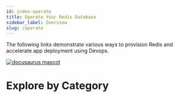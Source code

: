 ```yaml
---
id: index-operate
title: Operate Your Redis Database
sidebar_label: Overview
slug: /operate
---
```


The following links demonstrate various ways to provision Redis and accelerate app deployment using Devops.

<a href="https://redis.com/blog/why-devops-teams-love-redis-enterprise/">
<img src="/img/logos/devopslogo.png" alt="docusaurus mascot" />
</a>

# Explore by Category

<div class="row">
    <div class="col continuous">
        <RedisCard
            title="Continuous Integration and Deployment"
            description="Embed Redis into your CI/CD Process"
            preview="/img/logos/devops.png"
            page="/operate/continuous-integration-continuous-deployment"
            />
    </div>
 <div class="col observability">
     <RedisCard
        title="Observability"
        description="Observe key indicators critical to operating Redis"
        page="/operate/observability"
        />
  </div>
 <div class="col provisioning">
     <RedisCard
        title="Provisioning"
        description="Automate delivery of Redis to your org"
        page="/operate/provisioning"
        />
  </div>
 <div class="col scale">
     <RedisCard
        title="Running Redis at Scale"
        description="Create a performant, stable, and secure deployment of Redis"
        page="/operate/redis-at-scale"
        />
  </div>
 <div class="col orchestration">
        <RedisCard
            title="Orchestration"
            description="Connect your containerized workloads to Redis"
            page="/operate/orchestration"
            />
    </div>
</div>
